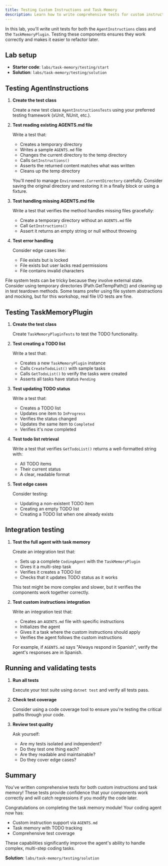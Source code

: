 ```yaml
---
title: Testing Custom Instructions and Task Memory
description: Learn how to write comprehensive tests for custom instructions and task memory components.
---
```



In this lab, you'll write unit tests for both the `AgentInstructions` class and the `TaskMemoryPlugin`. Testing these components ensures they work correctly and makes it easier to refactor later.

## Lab setup

- **Starter code**: `labs/task-memory/testing/start`
- **Solution**: `labs/task-memory/testing/solution`

## Testing AgentInstructions

<Steps>

1. **Create the test class**

   Create a new test class `AgentInstructionsTests` using your preferred testing framework (xUnit, NUnit, etc.).

2. **Test reading existing AGENTS.md file**

   Write a test that:
   - Creates a temporary directory
   - Writes a sample `AGENTS.md` file
   - Changes the current directory to the temp directory
   - Calls `GetInstructions()`
   - Asserts the returned content matches what was written
   - Cleans up the temp directory

   You'll need to manage `Environment.CurrentDirectory` carefully. Consider saving the original directory and restoring it in a finally block or using a fixture.

3. **Test handling missing AGENTS.md file**

   Write a test that verifies the method handles missing files gracefully:
   - Create a temporary directory without an `AGENTS.md` file
   - Call `GetInstructions()`
   - Assert it returns an empty string or null without throwing

4. **Test error handling**

   Consider edge cases like:
   - File exists but is locked
   - File exists but user lacks read permissions
   - File contains invalid characters

</Steps>

<Card title="Testing file system interactions">
File system tests can be tricky because they involve external state. Consider using temporary directories (Path.GetTempPath()) and cleaning up in test teardown methods. Some teams prefer using file system abstractions and mocking, but for this workshop, real file I/O tests are fine.
</Card>

## Testing TaskMemoryPlugin

<Steps>

1. **Create the test class**

   Create `TaskMemoryPluginTests` to test the TODO functionality.

2. **Test creating a TODO list**

   Write a test that:
   - Creates a new `TaskMemoryPlugin` instance
   - Calls `CreateTodoList()` with sample tasks
   - Calls `GetTodoList()` to verify the tasks were created
   - Asserts all tasks have status `Pending`

3. **Test updating TODO status**

   Write a test that:
   - Creates a TODO list
   - Updates one item to `InProgress`
   - Verifies the status changed
   - Updates the same item to `Completed`
   - Verifies it's now completed

4. **Test todo list retrieval**

   Write a test that verifies `GetTodoList()` returns a well-formatted string with:
   - All TODO items
   - Their current status
   - A clear, readable format

5. **Test edge cases**

   Consider testing:
   - Updating a non-existent TODO item
   - Creating an empty TODO list
   - Creating a TODO list when one already exists

</Steps>

## Integration testing

<Steps>

1. **Test the full agent with task memory**

   Create an integration test that:
   - Sets up a complete `CodingAgent` with the `TaskMemoryPlugin`
   - Gives it a multi-step task
   - Verifies it creates a TODO list
   - Checks that it updates TODO status as it works

   This test might be more complex and slower, but it verifies the components work together correctly.

2. **Test custom instructions integration**

   Write an integration test that:
   - Creates an `AGENTS.md` file with specific instructions
   - Initializes the agent
   - Gives it a task where the custom instructions should apply
   - Verifies the agent follows the custom instructions

   For example, if `AGENTS.md` says "Always respond in Spanish", verify the agent's responses are in Spanish.

</Steps>

## Running and validating tests

<Steps>

1. **Run all tests**

   Execute your test suite using `dotnet test` and verify all tests pass.

2. **Check test coverage**

   Consider using a code coverage tool to ensure you're testing the critical paths through your code.

3. **Review test quality**

   Ask yourself:
   - Are my tests isolated and independent?
   - Do they test one thing each?
   - Are they readable and maintainable?
   - Do they cover edge cases?

</Steps>

## Summary

You've written comprehensive tests for both custom instructions and task memory! These tests provide confidence that your components work correctly and will catch regressions if you modify the code later.

Congratulations on completing the task memory module! Your coding agent now has:
- Custom instruction support via `AGENTS.md`
- Task memory with TODO tracking
- Comprehensive test coverage

These capabilities significantly improve the agent's ability to handle complex, multi-step coding tasks.

**Solution**: `labs/task-memory/testing/solution`
